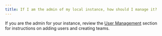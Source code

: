 ```yaml
---
title: If I am the admin of my local instance, how should I manage it?
---
```


If you are the admin for your instance, review the [User Management](/guides/hosting/iam/access-management/manage-organization) section for instructions on adding users and creating teams.
